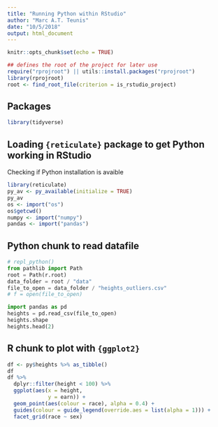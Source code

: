 ```yaml
---
title: "Running Python within RStudio"
author: "Marc A.T. Teunis"
date: "10/5/2018"
output: html_document
---
```


```r
knitr::opts_chunk$set(echo = TRUE)
```

```r
## defines the root of the project for later use
require("rprojroot") || utils::install.packages("rprojroot")
library(rprojroot)
root <- find_root_file(criterion = is_rstudio_project)
```

## Packages
```r
library(tidyverse)
```

## Loading `{reticulate}` package to get Python working in RStudio
Checking if Python installation is avaible
```r
library(reticulate)
py_av <- py_available(initialize = TRUE)
py_av
os <- import("os")
os$getcwd()
numpy <- import("numpy")
pandas <- import("pandas")
```

## Python chunk to read datafile
```python
# repl_python()
from pathlib import Path
root = Path(r.root)
data_folder = root / "data"
file_to_open = data_folder / "heights_outliers.csv"
# f = open(file_to_open)

import pandas as pd
heights = pd.read_csv(file_to_open)
heights.shape
heights.head(2)
```

## R chunk to plot with `{ggplot2}`
```r
df <- py$heights %>% as_tibble()
df
df %>% 
  dplyr::filter(height < 100) %>%
  ggplot(aes(x = height, 
             y = earn)) + 
  geom_point(aes(colour = race), alpha = 0.4) +
  guides(colour = guide_legend(override.aes = list(alpha = 1))) +
  facet_grid(race ~ sex)
```
